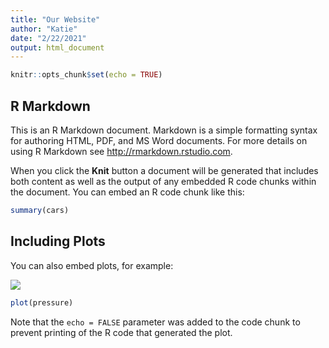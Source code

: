 ```yaml
---
title: "Our Website"
author: "Katie"
date: "2/22/2021"
output: html_document
---
```


```r
knitr::opts_chunk$set(echo = TRUE)
```

## R Markdown

This is an R Markdown document. Markdown is a simple formatting syntax for authoring HTML, PDF, and MS Word documents. For more details on using R Markdown see <http://rmarkdown.rstudio.com>.

When you click the **Knit** button a document will be generated that includes both content as well as the output of any embedded R code chunks within the document. You can embed an R code chunk like this:

```r
summary(cars)
```

## Including Plots

You can also embed plots, for example:

![](https://www.usedcarking.com/wp-content/themes/DealerInspireDealerTheme/images/hero-model.png)
```r
plot(pressure)
```

Note that the `echo = FALSE` parameter was added to the code chunk to prevent printing of the R code that generated the plot.
